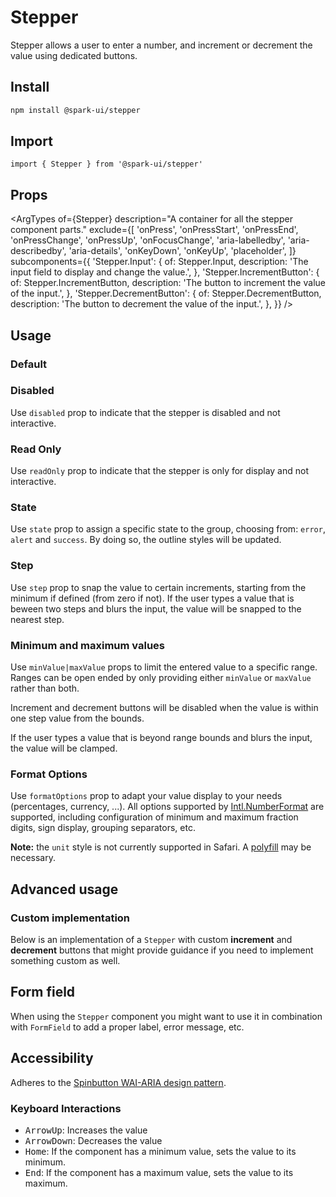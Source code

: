 


<Meta of={stories} />

# Stepper

Stepper allows a user to enter a number, and increment or decrement the value using dedicated buttons.

## Install

```sh
npm install @spark-ui/stepper
```

## Import

```tsx
import { Stepper } from '@spark-ui/stepper'
```

## Props

<ArgTypes
  of={Stepper}
  description="A container for all the stepper component parts."
  exclude={[
    'onPress',
    'onPressStart',
    'onPressEnd',
    'onPressChange',
    'onPressUp',
    'onFocusChange',
    'aria-labelledby',
    'aria-describedby',
    'aria-details',
    'onKeyDown',
    'onKeyUp',
    'placeholder',
  ]}
  subcomponents={{
    'Stepper.Input': {
      of: Stepper.Input,
      description: 'The input field to display and change the value.',
    },
    'Stepper.IncrementButton': {
      of: Stepper.IncrementButton,
      description: 'The button to increment the value of the input.',
    },
    'Stepper.DecrementButton': {
      of: Stepper.DecrementButton,
      description: 'The button to decrement the value of the input.',
    },
  }}
/>

## Usage

### Default

<Canvas of={stories.Default} />

### Disabled

Use `disabled` prop to indicate that the stepper is disabled and not interactive.

<Canvas of={stories.Disabled} />

### Read Only

Use `readOnly` prop to indicate that the stepper is only for display and not interactive.

<Canvas of={stories.ReadOnly} />

### State

Use `state` prop to assign a specific state to the group, choosing from: `error`, `alert` and `success`. By doing so, the outline styles will be updated.

<Canvas of={stories.State} />

### Step

Use `step` prop to snap the value to certain increments, starting from the minimum if defined (from zero if not). If the user types a value that is beween two steps and blurs the input, the value will be snapped to the nearest step.

<Canvas of={stories.Step} />

### Minimum and maximum values

Use `minValue|maxValue` props to limit the entered value to a specific range. Ranges can be open ended by only providing either `minValue` or `maxValue` rather than both.

Increment and decrement buttons will be disabled when the value is within one step value from the bounds.

If the user types a value that is beyond range bounds and blurs the input, the value will be clamped.

<Canvas of={stories.MinMaxValues} />

### Format Options

Use `formatOptions` prop to adapt your value display to your needs (percentages, currency, ...). All options supported by [Intl.NumberFormat](https://developer.mozilla.org/en-US/docs/Web/JavaScript/Reference/Global_Objects/Intl/NumberFormat/NumberFormat) are supported, including configuration of minimum and maximum fraction digits, sign display, grouping separators, etc.

**Note:** the `unit` style is not currently supported in Safari. A [polyfill](https://formatjs.io/docs/polyfills/intl-numberformat/) may be necessary.

<Canvas of={stories.FormatOptions} />

## Advanced usage

### Custom implementation

Below is an implementation of a `Stepper` with custom **increment** and **decrement** buttons that might provide guidance if you need to implement something custom as well.

<Canvas of={stories.Custom} />

## Form field

When using the `Stepper` component you might want to use it in combination with `FormField` to add a proper label, error message, etc.

<Canvas of={stories.WithFormField} />

## Accessibility

<A11yReport of="stepper" />

Adheres to the [Spinbutton WAI-ARIA design pattern](https://www.w3.org/WAI/ARIA/apg/patterns/spinbutton/).

### Keyboard Interactions

- <Kbd>ArrowUp</Kbd>: Increases the value
- <Kbd>ArrowDown</Kbd>: Decreases the value
- <Kbd>Home</Kbd>: If the component has a minimum value, sets the value to its minimum.
- <Kbd>End</Kbd>: If the component has a maximum value, sets the value to its maximum.
